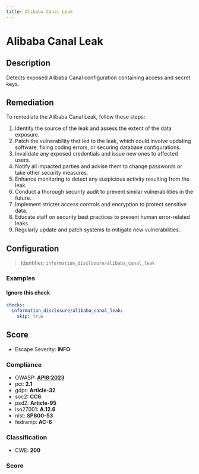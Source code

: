 ```yaml
---
title: Alibaba Canal Leak
---
```


# Alibaba Canal Leak

## Description

Detects exposed Alibaba Canal configuration containing access and secret keys.

## Remediation

To remediate the Alibaba Canal Leak, follow these steps:

1. Identify the source of the leak and assess the extent of the data exposure.
2. Patch the vulnerability that led to the leak, which could involve updating software, fixing coding errors, or securing database configurations.
3. Invalidate any exposed credentials and issue new ones to affected users.
4. Notify all impacted parties and advise them to change passwords or take other security measures.
5. Enhance monitoring to detect any suspicious activity resulting from the leak.
6. Conduct a thorough security audit to prevent similar vulnerabilities in the future.
7. Implement stricter access controls and encryption to protect sensitive data.
8. Educate staff on security best practices to prevent human error-related leaks.
9. Regularly update and patch systems to mitigate new vulnerabilities.



## Configuration

> Identifier: `information_disclosure/alibaba_canal_leak`



### Examples



#### Ignore this check

```yaml
checks:
  information_disclosure/alibaba_canal_leak:
    skip: true
```




## Score

- Escape Severity: **<span className="info-severityom">INFO</span>**

### Compliance

- OWASP: **[API8:2023](https://github.com/OWASP/API-Security/blob/master/editions/2023/en/0xa8-security-misconfiguration.md)**
- pci: **2.1**
- gdpr: **Article-32**
- soc2: **CC6**
- psd2: **Article-95**
- iso27001: **A.12.6**
- nist: **SP800-53**
- fedramp: **AC-6**

### Classification

- CWE: **200**




### Score




